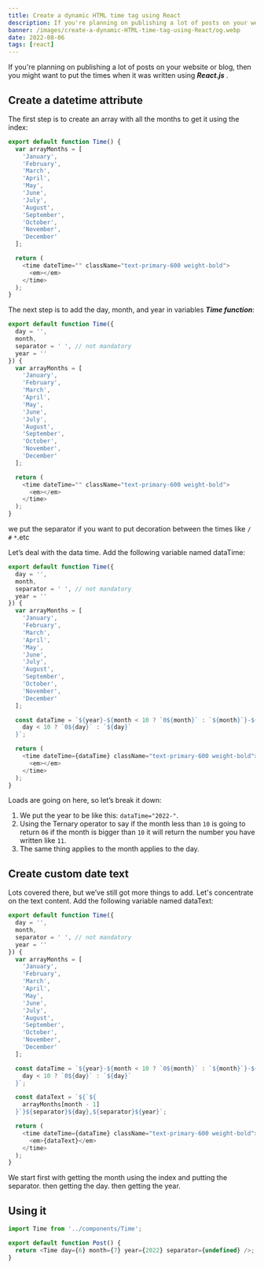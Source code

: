 ```yaml
---
title: Create a dynamic HTML time tag using React
description: If you're planning on publishing a lot of posts on your website or blog, then you might want to put the times when it was written using React.js.
banner: /images/create-a-dynamic-HTML-time-tag-using-React/og.webp
date: 2022-08-06
tags: [react]
---
```


If you're planning on publishing a lot of posts on your website or blog, then you might want to put
the times when it was written using **_React.js_** .

## Create a datetime attribute

The first step is to create an array with all the months to get it using the index:

```js
export default function Time() {
  var arrayMonths = [
    'January',
    'February',
    'March',
    'April',
    'May',
    'June',
    'July',
    'August',
    'September',
    'October',
    'November',
    'December'
  ];

  return (
    <time dateTime="" className="text-primary-600 weight-bold">
      <em></em>
    </time>
  );
}
```

The next step is to add the day, month, and year in variables **_Time function_**:

```js
export default function Time({
  day = '',
  month,
  separator = ' ', // not mandatory
  year = ''
}) {
  var arrayMonths = [
    'January',
    'February',
    'March',
    'April',
    'May',
    'June',
    'July',
    'August',
    'September',
    'October',
    'November',
    'December'
  ];

  return (
    <time dateTime="" className="text-primary-600 weight-bold">
      <em></em>
    </time>
  );
}
```

we put the separator if you want to put decoration between the times like `/` `#` `*`.etc

Let’s deal with the data time. Add the following variable named dataTime:

```js
export default function Time({
  day = '',
  month,
  separator = ' ', // not mandatory
  year = ''
}) {
  var arrayMonths = [
    'January',
    'February',
    'March',
    'April',
    'May',
    'June',
    'July',
    'August',
    'September',
    'October',
    'November',
    'December'
  ];

  const dataTime = `${year}-${month < 10 ? `0${month}` : `${month}`}-${
    day < 10 ? `0${day}` : `${day}`
  }`;

  return (
    <time dateTime={dataTime} className="text-primary-600 weight-bold">
      <em></em>
    </time>
  );
}
```

Loads are going on here, so let’s break it down:

1. We put the year to be like this: `dataTime="2022-"`.
2. Using the Ternary operator to say if the month less than `10` is going to return `06`
   if the month is bigger than `10` it will return the number you have written like `11`.
3. The same thing applies to the month applies to the day.

## Create custom date text

Lots covered there, but we’ve still got more things to add.
Let's concentrate on the text content. Add the following variable named dataText:

```js
export default function Time({
  day = '',
  month,
  separator = ' ', // not mandatory
  year = ''
}) {
  var arrayMonths = [
    'January',
    'February',
    'March',
    'April',
    'May',
    'June',
    'July',
    'August',
    'September',
    'October',
    'November',
    'December'
  ];

  const dataTime = `${year}-${month < 10 ? `0${month}` : `${month}`}-${
    day < 10 ? `0${day}` : `${day}`
  }`;

  const dataText = `${`${
    arrayMonths[month - 1]
  }`}${separator}${day},${separator}${year}`;

  return (
    <time dateTime={dataTime} className="text-primary-600 weight-bold">
      <em>{dataText}</em>
    </time>
  );
}
```

We start first with getting the month using the index and putting the separator.
then getting the day. then getting the year.

## Using it

```js
import Time from '../components/Time';

export default function Post() {
  return <Time day={6} month={7} year={2022} separator={undefined} />;
}
```
